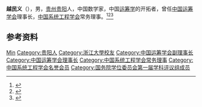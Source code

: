 '''越民义'''（{{bd|1921年|6月|}}），男，[[贵州|贵州]][[贵阳|贵阳]]人，中国数学家，中国[[运筹学|运筹学]]的开拓者，曾任[[中国运筹学会|中国运筹学会]]理事长，[[中国系统工程学会|中国系统工程学会]]常务理事。<ref>{{Cite book|title=中华当代文化名人大辞典|author=张品兴, 殷登祥, 陈有进等主编|publisher=中国广播电视出版社|year=1992|isbn=9787504315137|location=北京|pages=}}</ref><ref>{{Cite book|title=中国社会团体会长秘书长辞典|author=黄汉江主编|publisher=上海科学技术文献出版社|year=1999|isbn=|location=上海|pages=}}</ref><ref>{{Cite book|title=中国科学技术专家传略 • 理学编 数学卷 二|author=中国科学技术协会编; 王元主编; 袁向东副主编|publisher=中国科学技术出版社|year=2006|isbn=|location=北京|pages=}}</ref>

== 参考资料 ==
{{reflist}}

{{国务院学位委员会第一届学科评议组/理学}}
{{Navboxes
| title  = 越民义在[[中国运筹学会|中国运筹学会]]的职务
| list1  =
{{中国运筹学会第一届理事会}}
}}
{{Navboxes
| title  = 越民义在[[中国系统工程学会|中国系统工程学会]]的职务
| list1  =
{{中国系统工程学会第一届理事会}}
{{中国系统工程学会第二届理事会}}
}}

{{Authority control}}
{{DEFAULTSORT:Yue越}}
[[Category:越姓|Min]]
[[Category:贵阳人|Category:贵阳人]]
[[Category:浙江大學校友|Category:浙江大學校友]]
[[Category:中国运筹学会副理事长|Category:中国运筹学会副理事长]]
[[Category:中国运筹学会理事长|Category:中国运筹学会理事长]]
[[Category:中国系统工程学会常务理事|Category:中国系统工程学会常务理事]]
[[Category:中国系统工程学会名誉会员|Category:中国系统工程学会名誉会员]]
[[Category:国务院学位委员会第一届学科评议组成员|Category:国务院学位委员会第一届学科评议组成员]]

{{中国人物小作品}}